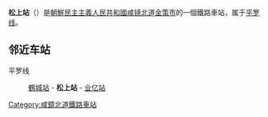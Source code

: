 {{unreferenced|time=2015-02-08T14:14:22+00:00}}
{{朝鮮半島車站資訊
|公司色 = blue
|文字色 = 
|站名 = 松上站
|圖片 = 
|pxl = 
|圖片說明 =
|前一站 = [[鶴城站_(咸鏡北道)|鶴城]]
|前一站距離 = 4.4
|後一站距離 = 7.4
|後一站 = [[业亿站|业亿]]
|所屬路線 = [[平罗线|平罗线]]
|距離 = 558.0
|起點站 = [[平壤站|平壤]]
|諺文 = 송상역
|朝鮮漢字 = 松上驛
|文觀部式 = Songsang-yeok
|馬-賴式 = Songsang-yŏk
|副站名 = 
|車站編號 = 
|停站路線數 = 
|所屬公司 = [[朝鮮民主主義人民共和國鐵道省|朝鮮民主主義人民共和國鐵道省]]
|所在地 =[[咸镜北道|咸镜北道]][[金策市|金策市]]
|車站構造 = 地面车站
|月台配置 = 
|啟用年月日 =
|廢站年月日 = 
|上下車人次 = 
|統計年度 = 
|轉車 = 
|備註 = 
|全寬備註 = 
}}

'''松上站'''（{{lang-ko|송상역}}）是[[朝鮮民主主義人民共和國|朝鮮民主主義人民共和國]][[咸镜北道|咸镜北道]][[金策市|金策市]]的一個鐵路車站，属于[[平罗线|平罗线]]。

==邻近车站==
平罗线
:[[鶴城站_(咸鏡北道)|鶴城站]] - '''松上站''' - [[业亿站|业亿站]]

{{朝鲜铁路小作品}}

{{平罗线}}

[[Category:咸鏡北道鐵路車站|Category:咸鏡北道鐵路車站]]